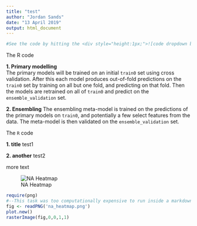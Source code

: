 ```yaml
---
title: "test"
author: "Jordan Sands"
date: "13 April 2019"
output: html_document
---
```


```r
#See the code by hitting the <div style="height:1px;">![code dropdown button](code_pic.png)button </div>
```

The R code


**1. Primary modelling**<br>
    The primary models will be trained on an initial `train0` set using cross 
    validation. After this each model produces out-of-fold predictions on the 
    `train0` set by training on all but one fold, and predicting on that fold. Then
    the models are retrained on all of `train0` and predict on the 
    `ensemble_validation` set.

**2. Ensembling**
    The ensembling meta-model is trained on the predictions of the primary
    models on `train0`, and potentially a few select features from the data. The
    meta-model is then validated on the `ensemble_validation` set.

The `R` code

**1. title**
    test1

**2. another**
    test2

more text

![NA Heatmap](./na_heatmap.png)

```r
require(png)
#--This task was too computationally expensive to run inside a markdown doc-----
fig <- readPNG('na_heatmap.png')
plot.new()
rasterImage(fig,0,0,1,1)
```